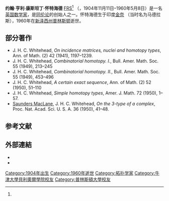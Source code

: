 {{NoteTA
|G1 = Math
}}
{{Infobox scientist
| name                    = J. H. C. 怀特海德
| image                   = Henry_whitehead_age_30_approx.jpg
| image_size             = 150px
| caption                 = 约翰·亨利·康斯坦丁·怀特海德
| birth_date              = {{birth date|1904|11|11|df=y}}
| birth_place             = [[印度|印度]] 马德拉斯（[[金奈|金奈]]）
| death_date              = {{death date and age|1960|5|8|1904|11|11|df=y}}
| death_place             = [[新泽西州|新泽西州]][[普林斯顿_(新泽西州)|普林斯顿]]
| residence = [[英国|英国]]、[[美国|美国]] 
| nationality = [[英国|英国]]
| field                   =  [[数学|数学]]
| work_institution        =  [[牛津大学|牛津大学]]
| alma_mater              = [[牛津大学|牛津大学]]<br>[[普林斯顿大学|普林斯顿大学]]
| doctoral_advisor        = [[奧斯瓦爾德·維布倫|奧斯瓦爾德·維布倫]]
| doctoral_students       = Michael Barratt<br/>Ronald Brown<br/>Wilfred H. Cockroft<br/>Victor K. A. M. Gugenheim<br/>Graham Higman<br/>Peter Hilton<br/>[[约安·詹姆斯|约安·詹姆斯]]<br/>Brian Steer
| known_for               =[[CW复形|CW复形]]<br/>[[简单同伦|简单同伦]]<br/>[[交叉模|交叉模]]<br/>[[怀特海问题|怀特海德群]]<br/>[[怀特海德流形|怀特海德流形]]<br/>[[怀特海德积|怀特海德积]]
| prizes                  =  [[皇家学会#会士|皇家学会会士]]<ref name="frs">{{cite journal|title=John Henry Constantine Whitehead, 1904-1960|journal=Biographical Memoirs of Fellows of the Royal Society|date=1961-11-01|doi=10.1098/rsbm.1961.0025|url=http://rsbm.royalsocietypublishing.org/content/roybiogmem/7/349|language=en|volume=7|pages=349–363|issn=0080-4606|accessdate=2018-04-02|author=M. H. A. Newman|archive-date=2018-06-02|archive-url=https://web.archive.org/web/20180602002505/http://rsbm.royalsocietypublishing.org/content/roybiogmem/7/349|dead-url=no}}</ref>
| religion                = 
| footnotes               = 
}}

'''约翰·亨利·康斯坦丁·怀特海德''' [[皇家学会#会士|FRS]]<ref name="frs"/> （{{lang-en|John Henry Constantine Whitehead}}，1904年11月11日–1960年5月8日）是一名[[英国|英国]][[数学家|数学家]]，是[[同伦论|同伦论]]的创始人之一。怀特海德生于印度[[金奈|金奈]] （当时名为马德拉斯），1960年在[[新泽西州|新泽西州]][[普林斯顿_(新泽西州)|普林斯顿]]逝世。

==部分著作==
* J. H. C. Whitehead, ''On incidence matrices, nuclei and homotopy types'', Ann. of Math. (2) 42 (1941), 1197–1239.
* J. H. C. Whitehead, ''Combinatorial homotopy. I.'', Bull. Amer. Math. Soc. 55 (1949), 213–245
* J. H. C. Whitehead, ''Combinatorial homotopy. II.'', Bull. Amer. Math. Soc. 55 (1949), 453–496
* J. H. C. Whitehead, ''A certain exact sequence'', Ann. of Math. (2) 52 (1950), 51–110
* J. H. C. Whitehead, ''Simple homotopy types'', Amer. J. Math. 72 (1950), 1–57.
* [[Saunders_MacLane|Saunders MacLane]],  J. H. C. Whitehead, ''On the 3-type of a complex'', Proc. Nat. Acad. Sci. U. S. A. 36 (1950), 41–48.

==参考文献==
{{Reflist}}

==外部連結==
* {{MathGenealogy |id=1423}}
* {{MacTutor Biography|id=Whitehead_Henry}}

{{Authority control}}
{{DEFAULTSORT:Whitehead}}
[[Category:1904年出生|Category:1904年出生]]
[[Category:1960年逝世|Category:1960年逝世]]
[[Category:拓扑学家|Category:拓扑学家]]
[[Category:牛津大學貝利奧爾學院校友|Category:牛津大學貝利奧爾學院校友]]
[[Category:普林斯頓大學校友|Category:普林斯頓大學校友]]